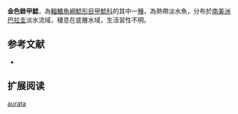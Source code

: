 {{Speciesbox
| name = 金色銼甲鯰
| image =  
| image_width = 250px
| image_caption = 
| status = NE
| status_system = IUCN3.1
| genus = Rineloricaria
| species = aurata
| authority = [[Knaack|Knaack]], 2003
| synonyms = 
}}

'''金色銼甲鯰'''，為[[輻鰭魚綱|輻鰭魚綱]][[鯰形目|鯰形目]][[甲鯰科|甲鯰科]]的其中一[[種|種]]，為熱帶淡水魚，分布於[[南美洲|南美洲]][[巴拉圭|巴拉圭]]淡水流域，棲息在底層水域，生活習性不明。
==参考文献==
*{{FishBase_species|genus=Rineloricaria|species=aurata|year=2014|month=11}}

== 扩展阅读 ==
{{refbegin}}
{{wikispecies-inline|Rineloricaria aurata|金色銼甲鯰}}
{{refend}}
{{Taxonbar|from=Q5497510}}

[[Category:銼甲鯰屬|aurata]]